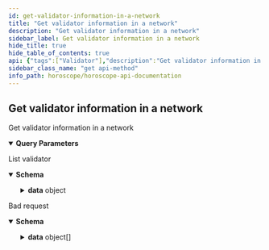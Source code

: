 ```yaml
---
id: get-validator-information-in-a-network
title: "Get validator information in a network"
description: "Get validator information in a network"
sidebar_label: Get validator information in a network
hide_title: true
hide_table_of_contents: true
api: {"tags":["Validator"],"description":"Get validator information in a network","parameters":[{"in":"query","name":"chainid","required":true,"schema":{"type":"string","enum":["xstaxy-1"]},"description":"Chain Id of network need to query","example":"aura-testnet"},{"in":"query","name":"operatorAddress","required":false,"schema":{"type":"string"},"description":"operator address"},{"in":"query","name":"status","required":false,"schema":{"type":"string","enum":["BOND_STATUS_UNSPECIFIED","BOND_STATUS_UNBONDED","BOND_STATUS_UNBONDING","BOND_STATUS_BONDED"]},"description":"status"},{"in":"query","name":"pageLimit","required":false,"schema":{"type":"number","default":10},"description":"number record return in a page"},{"in":"query","name":"pageOffset","required":false,"schema":{"type":"number","default":0},"description":"Page number, start at 0"},{"in":"query","name":"nextKey","required":false,"schema":{"type":"string"},"description":"key for next page"}],"responses":{"200":{"description":"List validator","content":{"application/json":{"schema":{"type":"object","properties":{"code":{"type":"number","example":200},"message":{"type":"string","example":"Successful"},"data":{"type":"object","properties":{"validators":{"type":"array","items":{"type":"object","properties":{"consensus_pubkey":{"type":"object","properties":{"@type":{"type":"string","example":"/cosmos.crypto.ed25519.PubKey"},"key":{"type":"string","example":"xxxxxxxxxxxxxxxxxxxxxxxx"}}},"description":{"type":"object","properties":{"moniker":{"type":"string","example":"validator one"},"identity":{"type":"string","example":"validator one, earth"},"website":{"type":"string","example":"validatorone.aura"},"security_contact":{"type":"string","example":"validate@one.aura"},"details":{"type":"string","example":"validator one details"}}},"commission":{"type":"object","properties":{"commission_rates":{"type":"object","properties":{"rate":{"type":"string","example":"0.00050000000"},"max_rate":{"type":"string","example":"0.20000000000"},"max_change_rate":{"type":"string","example":"0.05000000000"}}},"update_time":{"type":"string","example":"2022-07-13T02:00:00Z"}}},"val_signing_info":{"type":"object","properties":{"address":{"type":"string","example":"aura123123123123123123"},"start_height":{"type":"string","example":"0"},"index_offset":{"type":"string","example":"100000"},"jailed_until":{"type":"string","example":"2022-07-13T02:00:00Z"},"tombstoned":{"type":"boolean","example":false},"missed_blocks_counter":{"type":"string","example":"0"}}},"self_delegation_balance":{"type":"object","properties":{"denom":{"type":"string","example":"uaura"},"amount":{"type":"string","example":"10000000000"}}},"custom_info":{"type":"object","properties":{"chain_id":{"type":"string","example":"aura"},"chain_name":{"type":"string","example":"Aura network"}}},"operator_address":{"type":"string","example":"auravaloper123123123123"},"jailed":{"type":"boolean","example":false},"status":{"type":"string","example":"BOND_STATUS_BONDED"},"delegator_shares":{"type":"string","example":"1"},"unbonding_height":{"type":"string","example":"0"},"unbonding_time":{"type":"string","example":"1970-01-01T00:00:00Z"},"min_self_delegation":{"type":"string","example":"1"},"consensus_hex_address":{"type":"string","example":"CCCCCCCCCCCCCCCCCCC"},"uptime":{"type":"number","example":100},"account_address":{"type":"string","example":"aura123123123123123123"}}}}}}}}}}},"422":{"description":"Bad request","content":{"application/json":{"schema":{"type":"object","properties":{"name":{"type":"string","example":"ValidationError"},"message":{"type":"string","example":"Parameters validation error!"},"code":{"type":"number","example":422},"type":{"type":"string","example":"VALIDATION_ERROR"},"data":{"type":"array","items":{"type":"object","properties":{"type":{"type":"string","example":"required"},"message":{"type":"string","example":"The 'chainid' field is required."},"field":{"type":"string","example":"chainid"},"nodeID":{"type":"string","example":"node1"},"action":{"type":"string","example":"v1.validator"}}}}}}}}}},"method":"get","path":"/v1/validator","servers":[{"url":"https://horoscope.aura.network/api","description":"Horoscope "},{"url":"https://lcd.osmosis.zone","description":"Osmosis Mainnet LCD"},{"url":"https://lcd.euphoria.aura.network","description":"Aura Euphoria LCD"},{"url":"https://cosmos-lcd.quickapi.com","description":"Cosmos Mainnet LCD"}],"info":{"title":"Horoscope API Documentation","version":"1.0.0","description":"## Indexer for multiple Cosmos Network \n\n### How to use\n\nSelect server Horoscope if use Horoscope API\n\nSelect server LCD if use Legacy API"},"postman":{"name":"Get validator information in a network","description":{"content":"Get validator information in a network","type":"text/plain"},"url":{"path":["v1","validator"],"host":["{{baseUrl}}"],"query":[{"disabled":false,"description":{"content":"(Required) Chain Id of network need to query","type":"text/plain"},"key":"chainid","value":""},{"disabled":false,"description":{"content":"operator address","type":"text/plain"},"key":"operatorAddress","value":""},{"disabled":false,"description":{"content":"status","type":"text/plain"},"key":"status","value":""},{"disabled":false,"description":{"content":"number record return in a page","type":"text/plain"},"key":"pageLimit","value":""},{"disabled":false,"description":{"content":"Page number, start at 0","type":"text/plain"},"key":"pageOffset","value":""},{"disabled":false,"description":{"content":"key for next page","type":"text/plain"},"key":"nextKey","value":""}],"variable":[]},"header":[{"key":"Accept","value":"application/json"}],"method":"GET"}}
sidebar_class_name: "get api-method"
info_path: horoscope/horoscope-api-documentation
---
```



## Get validator information in a network



Get validator information in a network

<details style={{"marginBottom":"1rem"}} data-collapsed={false} open={true}><summary style={{}}><strong>Query Parameters</strong></summary><div><ul><ParamsItem className={"paramsItem"} param={{"in":"query","name":"chainid","required":true,"schema":{"type":"string","enum":["xstaxy-1"]},"description":"Chain Id of network need to query","example":"aura-testnet"}}></ParamsItem><ParamsItem className={"paramsItem"} param={{"in":"query","name":"operatorAddress","required":false,"schema":{"type":"string"},"description":"operator address"}}></ParamsItem><ParamsItem className={"paramsItem"} param={{"in":"query","name":"status","required":false,"schema":{"type":"string","enum":["BOND_STATUS_UNSPECIFIED","BOND_STATUS_UNBONDED","BOND_STATUS_UNBONDING","BOND_STATUS_BONDED"]},"description":"status"}}></ParamsItem><ParamsItem className={"paramsItem"} param={{"in":"query","name":"pageLimit","required":false,"schema":{"type":"number","default":10},"description":"number record return in a page"}}></ParamsItem><ParamsItem className={"paramsItem"} param={{"in":"query","name":"pageOffset","required":false,"schema":{"type":"number","default":0},"description":"Page number, start at 0"}}></ParamsItem><ParamsItem className={"paramsItem"} param={{"in":"query","name":"nextKey","required":false,"schema":{"type":"string"},"description":"key for next page"}}></ParamsItem></ul></div></details><div><ApiTabs><TabItem label={"200"} value={"200"}><div>

List validator

</div><div><MimeTabs schemaType={"response"}><TabItem label={"application/json"} value={"application/json"}><SchemaTabs groupId={"schema-tabs"}><TabItem label={"Schema"} value={"Schema"}><details style={{}} data-collapsed={false} open={true}><summary style={{"textAlign":"left"}}><strong>Schema</strong></summary><div style={{"textAlign":"left","marginLeft":"1rem"}}></div><ul style={{"marginLeft":"1rem"}}><SchemaItem collapsible={false} name={"code"} required={false} schemaDescription={undefined} schemaName={"number"} qualifierMessage={undefined} defaultValue={undefined}></SchemaItem><SchemaItem collapsible={false} name={"message"} required={false} schemaDescription={undefined} schemaName={"string"} qualifierMessage={undefined} defaultValue={undefined}></SchemaItem><SchemaItem collapsible={true} className={"schemaItem"}><details style={{}}><summary style={{}}><strong>data</strong><span style={{"opacity":"0.6"}}> object</span></summary><div style={{"marginLeft":"1rem"}}><SchemaItem collapsible={true} className={"schemaItem"}><details style={{}}><summary style={{}}><strong>validators</strong><span style={{"opacity":"0.6"}}> object[]</span></summary><div style={{"marginLeft":"1rem"}}><SchemaItem collapsible={true} className={"schemaItem"}><details style={{}}><summary style={{}}><strong>consensus_pubkey</strong><span style={{"opacity":"0.6"}}> object</span></summary><div style={{"marginLeft":"1rem"}}><SchemaItem collapsible={false} name={"@type"} required={false} schemaDescription={undefined} schemaName={"string"} qualifierMessage={undefined} defaultValue={undefined}></SchemaItem><SchemaItem collapsible={false} name={"key"} required={false} schemaDescription={undefined} schemaName={"string"} qualifierMessage={undefined} defaultValue={undefined}></SchemaItem></div></details></SchemaItem><SchemaItem collapsible={true} className={"schemaItem"}><details style={{}}><summary style={{}}><strong>description</strong><span style={{"opacity":"0.6"}}> object</span></summary><div style={{"marginLeft":"1rem"}}><SchemaItem collapsible={false} name={"moniker"} required={false} schemaDescription={undefined} schemaName={"string"} qualifierMessage={undefined} defaultValue={undefined}></SchemaItem><SchemaItem collapsible={false} name={"identity"} required={false} schemaDescription={undefined} schemaName={"string"} qualifierMessage={undefined} defaultValue={undefined}></SchemaItem><SchemaItem collapsible={false} name={"website"} required={false} schemaDescription={undefined} schemaName={"string"} qualifierMessage={undefined} defaultValue={undefined}></SchemaItem><SchemaItem collapsible={false} name={"security_contact"} required={false} schemaDescription={undefined} schemaName={"string"} qualifierMessage={undefined} defaultValue={undefined}></SchemaItem><SchemaItem collapsible={false} name={"details"} required={false} schemaDescription={undefined} schemaName={"string"} qualifierMessage={undefined} defaultValue={undefined}></SchemaItem></div></details></SchemaItem><SchemaItem collapsible={true} className={"schemaItem"}><details style={{}}><summary style={{}}><strong>commission</strong><span style={{"opacity":"0.6"}}> object</span></summary><div style={{"marginLeft":"1rem"}}><SchemaItem collapsible={true} className={"schemaItem"}><details style={{}}><summary style={{}}><strong>commission_rates</strong><span style={{"opacity":"0.6"}}> object</span></summary><div style={{"marginLeft":"1rem"}}><SchemaItem collapsible={false} name={"rate"} required={false} schemaDescription={undefined} schemaName={"string"} qualifierMessage={undefined} defaultValue={undefined}></SchemaItem><SchemaItem collapsible={false} name={"max_rate"} required={false} schemaDescription={undefined} schemaName={"string"} qualifierMessage={undefined} defaultValue={undefined}></SchemaItem><SchemaItem collapsible={false} name={"max_change_rate"} required={false} schemaDescription={undefined} schemaName={"string"} qualifierMessage={undefined} defaultValue={undefined}></SchemaItem></div></details></SchemaItem><SchemaItem collapsible={false} name={"update_time"} required={false} schemaDescription={undefined} schemaName={"string"} qualifierMessage={undefined} defaultValue={undefined}></SchemaItem></div></details></SchemaItem><SchemaItem collapsible={true} className={"schemaItem"}><details style={{}}><summary style={{}}><strong>val_signing_info</strong><span style={{"opacity":"0.6"}}> object</span></summary><div style={{"marginLeft":"1rem"}}><SchemaItem collapsible={false} name={"address"} required={false} schemaDescription={undefined} schemaName={"string"} qualifierMessage={undefined} defaultValue={undefined}></SchemaItem><SchemaItem collapsible={false} name={"start_height"} required={false} schemaDescription={undefined} schemaName={"string"} qualifierMessage={undefined} defaultValue={undefined}></SchemaItem><SchemaItem collapsible={false} name={"index_offset"} required={false} schemaDescription={undefined} schemaName={"string"} qualifierMessage={undefined} defaultValue={undefined}></SchemaItem><SchemaItem collapsible={false} name={"jailed_until"} required={false} schemaDescription={undefined} schemaName={"string"} qualifierMessage={undefined} defaultValue={undefined}></SchemaItem><SchemaItem collapsible={false} name={"tombstoned"} required={false} schemaDescription={undefined} schemaName={"boolean"} qualifierMessage={undefined} defaultValue={undefined}></SchemaItem><SchemaItem collapsible={false} name={"missed_blocks_counter"} required={false} schemaDescription={undefined} schemaName={"string"} qualifierMessage={undefined} defaultValue={undefined}></SchemaItem></div></details></SchemaItem><SchemaItem collapsible={true} className={"schemaItem"}><details style={{}}><summary style={{}}><strong>self_delegation_balance</strong><span style={{"opacity":"0.6"}}> object</span></summary><div style={{"marginLeft":"1rem"}}><SchemaItem collapsible={false} name={"denom"} required={false} schemaDescription={undefined} schemaName={"string"} qualifierMessage={undefined} defaultValue={undefined}></SchemaItem><SchemaItem collapsible={false} name={"amount"} required={false} schemaDescription={undefined} schemaName={"string"} qualifierMessage={undefined} defaultValue={undefined}></SchemaItem></div></details></SchemaItem><SchemaItem collapsible={true} className={"schemaItem"}><details style={{}}><summary style={{}}><strong>custom_info</strong><span style={{"opacity":"0.6"}}> object</span></summary><div style={{"marginLeft":"1rem"}}><SchemaItem collapsible={false} name={"chain_id"} required={false} schemaDescription={undefined} schemaName={"string"} qualifierMessage={undefined} defaultValue={undefined}></SchemaItem><SchemaItem collapsible={false} name={"chain_name"} required={false} schemaDescription={undefined} schemaName={"string"} qualifierMessage={undefined} defaultValue={undefined}></SchemaItem></div></details></SchemaItem><SchemaItem collapsible={false} name={"operator_address"} required={false} schemaDescription={undefined} schemaName={"string"} qualifierMessage={undefined} defaultValue={undefined}></SchemaItem><SchemaItem collapsible={false} name={"jailed"} required={false} schemaDescription={undefined} schemaName={"boolean"} qualifierMessage={undefined} defaultValue={undefined}></SchemaItem><SchemaItem collapsible={false} name={"status"} required={false} schemaDescription={undefined} schemaName={"string"} qualifierMessage={undefined} defaultValue={undefined}></SchemaItem><SchemaItem collapsible={false} name={"delegator_shares"} required={false} schemaDescription={undefined} schemaName={"string"} qualifierMessage={undefined} defaultValue={undefined}></SchemaItem><SchemaItem collapsible={false} name={"unbonding_height"} required={false} schemaDescription={undefined} schemaName={"string"} qualifierMessage={undefined} defaultValue={undefined}></SchemaItem><SchemaItem collapsible={false} name={"unbonding_time"} required={false} schemaDescription={undefined} schemaName={"string"} qualifierMessage={undefined} defaultValue={undefined}></SchemaItem><SchemaItem collapsible={false} name={"min_self_delegation"} required={false} schemaDescription={undefined} schemaName={"string"} qualifierMessage={undefined} defaultValue={undefined}></SchemaItem><SchemaItem collapsible={false} name={"consensus_hex_address"} required={false} schemaDescription={undefined} schemaName={"string"} qualifierMessage={undefined} defaultValue={undefined}></SchemaItem><SchemaItem collapsible={false} name={"uptime"} required={false} schemaDescription={undefined} schemaName={"number"} qualifierMessage={undefined} defaultValue={undefined}></SchemaItem><SchemaItem collapsible={false} name={"account_address"} required={false} schemaDescription={undefined} schemaName={"string"} qualifierMessage={undefined} defaultValue={undefined}></SchemaItem></div></details></SchemaItem></div></details></SchemaItem></ul></details></TabItem><TabItem label={"Example (from schema)"} value={"Example (from schema)"}><ResponseSamples responseExample={"{\n  \"code\": 200,\n  \"message\": \"Successful\",\n  \"data\": {\n    \"validators\": [\n      {\n        \"consensus_pubkey\": {\n          \"@type\": \"/cosmos.crypto.ed25519.PubKey\",\n          \"key\": \"xxxxxxxxxxxxxxxxxxxxxxxx\"\n        },\n        \"description\": {\n          \"moniker\": \"validator one\",\n          \"identity\": \"validator one, earth\",\n          \"website\": \"validatorone.aura\",\n          \"security_contact\": \"validate@one.aura\",\n          \"details\": \"validator one details\"\n        },\n        \"commission\": {\n          \"commission_rates\": {\n            \"rate\": \"0.00050000000\",\n            \"max_rate\": \"0.20000000000\",\n            \"max_change_rate\": \"0.05000000000\"\n          },\n          \"update_time\": \"2022-07-13T02:00:00Z\"\n        },\n        \"val_signing_info\": {\n          \"address\": \"aura123123123123123123\",\n          \"start_height\": \"0\",\n          \"index_offset\": \"100000\",\n          \"jailed_until\": \"2022-07-13T02:00:00Z\",\n          \"tombstoned\": false,\n          \"missed_blocks_counter\": \"0\"\n        },\n        \"self_delegation_balance\": {\n          \"denom\": \"uaura\",\n          \"amount\": \"10000000000\"\n        },\n        \"custom_info\": {\n          \"chain_id\": \"aura\",\n          \"chain_name\": \"Aura network\"\n        },\n        \"operator_address\": \"auravaloper123123123123\",\n        \"jailed\": false,\n        \"status\": \"BOND_STATUS_BONDED\",\n        \"delegator_shares\": \"1\",\n        \"unbonding_height\": \"0\",\n        \"unbonding_time\": \"1970-01-01T00:00:00Z\",\n        \"min_self_delegation\": \"1\",\n        \"consensus_hex_address\": \"CCCCCCCCCCCCCCCCCCC\",\n        \"uptime\": 100,\n        \"account_address\": \"aura123123123123123123\"\n      }\n    ]\n  }\n}"} language={"json"}></ResponseSamples></TabItem></SchemaTabs></TabItem></MimeTabs></div></TabItem><TabItem label={"422"} value={"422"}><div>

Bad request

</div><div><MimeTabs schemaType={"response"}><TabItem label={"application/json"} value={"application/json"}><SchemaTabs groupId={"schema-tabs"}><TabItem label={"Schema"} value={"Schema"}><details style={{}} data-collapsed={false} open={true}><summary style={{"textAlign":"left"}}><strong>Schema</strong></summary><div style={{"textAlign":"left","marginLeft":"1rem"}}></div><ul style={{"marginLeft":"1rem"}}><SchemaItem collapsible={false} name={"name"} required={false} schemaDescription={undefined} schemaName={"string"} qualifierMessage={undefined} defaultValue={undefined}></SchemaItem><SchemaItem collapsible={false} name={"message"} required={false} schemaDescription={undefined} schemaName={"string"} qualifierMessage={undefined} defaultValue={undefined}></SchemaItem><SchemaItem collapsible={false} name={"code"} required={false} schemaDescription={undefined} schemaName={"number"} qualifierMessage={undefined} defaultValue={undefined}></SchemaItem><SchemaItem collapsible={false} name={"type"} required={false} schemaDescription={undefined} schemaName={"string"} qualifierMessage={undefined} defaultValue={undefined}></SchemaItem><SchemaItem collapsible={true} className={"schemaItem"}><details style={{}}><summary style={{}}><strong>data</strong><span style={{"opacity":"0.6"}}> object[]</span></summary><div style={{"marginLeft":"1rem"}}><SchemaItem collapsible={false} name={"type"} required={false} schemaDescription={undefined} schemaName={"string"} qualifierMessage={undefined} defaultValue={undefined}></SchemaItem><SchemaItem collapsible={false} name={"message"} required={false} schemaDescription={undefined} schemaName={"string"} qualifierMessage={undefined} defaultValue={undefined}></SchemaItem><SchemaItem collapsible={false} name={"field"} required={false} schemaDescription={undefined} schemaName={"string"} qualifierMessage={undefined} defaultValue={undefined}></SchemaItem><SchemaItem collapsible={false} name={"nodeID"} required={false} schemaDescription={undefined} schemaName={"string"} qualifierMessage={undefined} defaultValue={undefined}></SchemaItem><SchemaItem collapsible={false} name={"action"} required={false} schemaDescription={undefined} schemaName={"string"} qualifierMessage={undefined} defaultValue={undefined}></SchemaItem></div></details></SchemaItem></ul></details></TabItem><TabItem label={"Example (from schema)"} value={"Example (from schema)"}><ResponseSamples responseExample={"{\n  \"name\": \"ValidationError\",\n  \"message\": \"Parameters validation error!\",\n  \"code\": 422,\n  \"type\": \"VALIDATION_ERROR\",\n  \"data\": [\n    {\n      \"type\": \"required\",\n      \"message\": \"The 'chainid' field is required.\",\n      \"field\": \"chainid\",\n      \"nodeID\": \"node1\",\n      \"action\": \"v1.validator\"\n    }\n  ]\n}"} language={"json"}></ResponseSamples></TabItem></SchemaTabs></TabItem></MimeTabs></div></TabItem></ApiTabs></div>
      